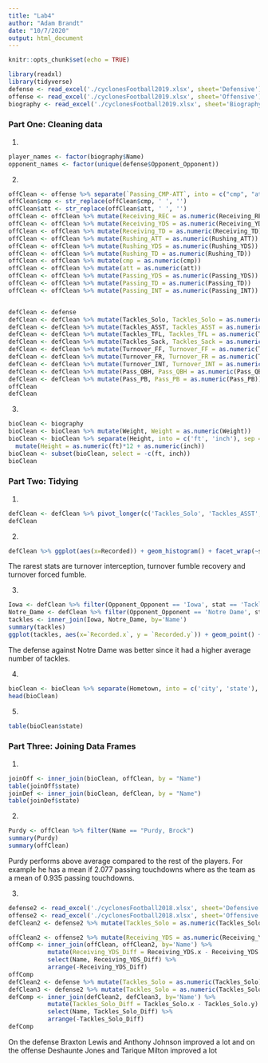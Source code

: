 ```yaml
---
title: "Lab4"
author: "Adam Brandt"
date: "10/7/2020"
output: html_document
---
```


```r
knitr::opts_chunk$set(echo = TRUE)
```


```r
library(readxl)
library(tidyverse)
defense <- read_excel('./cyclonesFootball2019.xlsx', sheet='Defensive')
offense <- read_excel('./cyclonesFootball2019.xlsx', sheet='Offensive')
biography <- read_excel('./cyclonesFootball2019.xlsx', sheet='Biography')
```

### Part One: Cleaning data ###

1.
```r
player_names <- factor(biography$Name)
opponent_names <- factor(unique(defense$Opponent_Opponent))
```

2.
```r
offClean <- offense %>% separate(`Passing_CMP-ATT`, into = c("cmp", "att"), sep = '-')
offClean$cmp <- str_replace(offClean$cmp, ' ', '')
offClean$att <- str_replace(offClean$att, ' ', '')
offClean <- offClean %>% mutate(Receiving_REC = as.numeric(Receiving_REC))
offClean <- offClean %>% mutate(Receiving_YDS = as.numeric(Receiving_YDS))
offClean <- offClean %>% mutate(Receiving_TD = as.numeric(Receiving_TD))
offClean <- offClean %>% mutate(Rushing_ATT = as.numeric(Rushing_ATT))
offClean <- offClean %>% mutate(Rushing_YDS = as.numeric(Rushing_YDS))
offClean <- offClean %>% mutate(Rushing_TD = as.numeric(Rushing_TD))
offClean <- offClean %>% mutate(cmp = as.numeric(cmp))
offClean <- offClean %>% mutate(att = as.numeric(att))
offClean <- offClean %>% mutate(Passing_YDS = as.numeric(Passing_YDS))
offClean <- offClean %>% mutate(Passing_TD = as.numeric(Passing_TD))
offClean <- offClean %>% mutate(Passing_INT = as.numeric(Passing_INT))


defClean <- defense
defClean <- defClean %>% mutate(Tackles_Solo, Tackles_Solo = as.numeric(Tackles_Solo))
defClean <- defClean %>% mutate(Tackles_ASST, Tackles_ASST = as.numeric(Tackles_ASST))
defClean <- defClean %>% mutate(Tackles_TFL, Tackles_TFL = as.numeric(Tackles_TFL))
defClean <- defClean %>% mutate(Tackles_Sack, Tackles_Sack = as.numeric(Tackles_Sack))
defClean <- defClean %>% mutate(Turnover_FF, Turnover_FF = as.numeric(Turnover_FF))
defClean <- defClean %>% mutate(Turnover_FR, Turnover_FR = as.numeric(Turnover_FR))
defClean <- defClean %>% mutate(Turnover_INT, Turnover_INT = as.numeric(Turnover_INT))
defClean <- defClean %>% mutate(Pass_QBH, Pass_QBH = as.numeric(Pass_QBH))
defClean <- defClean %>% mutate(Pass_PB, Pass_PB = as.numeric(Pass_PB))
offClean
defClean
```

3.
```r
bioClean <- biography
bioClean <- bioClean %>% mutate(Weight, Weight = as.numeric(Weight))
bioClean <- bioClean %>% separate(Height, into = c('ft', 'inch'), sep = '-') %>%
  mutate(Height = as.numeric(ft)*12 + as.numeric(inch))
bioClean <- subset(bioClean, select = -c(ft, inch))
bioClean
```

### Part Two: Tidying ###

1.
```r
defClean <- defClean %>% pivot_longer(c('Tackles_Solo',	'Tackles_ASST',	'Tackles_TFL',	'Tackles_Sack',	'Turnover_FF',	'Turnover_FR',	'Turnover_INT',	'Pass_QBH',	'Pass_PB'),  names_to = "stat", values_to = "Recorded")
defClean
```

2.
```r
defClean %>% ggplot(aes(x=Recorded)) + geom_histogram() + facet_wrap(~stat)
```

The rarest stats are turnover interception, turnover fumble recovery and turnover forced fumble.

3.
```r
Iowa <- defClean %>% filter(Opponent_Opponent == 'Iowa', stat == 'Tackles_Solo')
Notre_Dame <- defClean %>% filter(Opponent_Opponent == 'Notre Dame', stat == 'Tackles_Solo')
tackles <- inner_join(Iowa, Notre_Dame, by='Name')
summary(tackles)
ggplot(tackles, aes(x=`Recorded.x`, y = `Recorded.y`)) + geom_point() + xlab('Iowa') + ylab('Notre Dame') + ggtitle("Solo Tackles against Iowa vs. Solo Tackles against Notre Dame")
```

The defense against Notre Dame was better since it had a higher average number of tackles.

4.
```r
bioClean <- bioClean %>% separate(Hometown, into = c('city', 'state'), sep = ', ') 
head(bioClean)
```

5.
```r
table(bioClean$state)
```


### Part Three: Joining Data Frames ###
1.
```r
joinOff <- inner_join(bioClean, offClean, by = "Name")
table(joinOff$state)
joinDef <- inner_join(bioClean, defClean, by = "Name")
table(joinDef$state)
```

2.
```r
Purdy <- offClean %>% filter(Name == "Purdy, Brock")
summary(Purdy)
summary(offClean)
```

Purdy performs above average compared to the rest of the players. For example he has a mean if 2.077 passing touchdowns where as the team as a mean of 0.935 passing touchdowns.

3.
```r
defense2 <- read_excel('./cyclonesFootball2018.xlsx', sheet='Defensive')
offense2 <- read_excel('./cyclonesFootball2018.xlsx', sheet='Offensive')
defClean2 <- defense2 %>% mutate(Tackles_Solo = as.numeric(Tackles_Solo))

offClean2 <- offense2 %>% mutate(Receiving_YDS = as.numeric(Receiving_YDS))
offComp <- inner_join(offClean, offClean2, by='Name') %>% 
           mutate(Receiving_YDS_Diff = Receiving_YDS.x - Receiving_YDS.y) %>% 
           select(Name, Receiving_YDS_Diff) %>% 
           arrange(-Receiving_YDS_Diff)
offComp
defClean2 <- defense %>% mutate(Tackles_Solo = as.numeric(Tackles_Solo))
defClean3 <- defense2 %>% mutate(Tackles_Solo = as.numeric(Tackles_Solo))
defComp <- inner_join(defClean2, defClean3, by='Name') %>% 
           mutate(Tackles_Solo_Diff = Tackles_Solo.x - Tackles_Solo.y) %>% 
           select(Name, Tackles_Solo_Diff) %>% 
           arrange(-Tackles_Solo_Diff)
defComp

```
On the defense Braxton Lewis and Anthony Johnson improved a lot and on the offense Deshaunte Jones and Tarique Milton improved a lot
